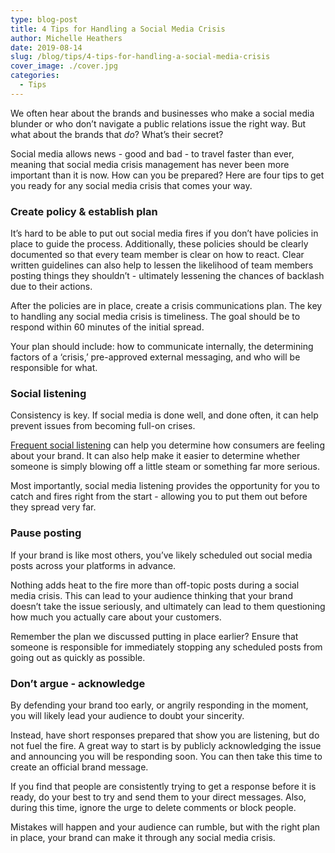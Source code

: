 ```yaml
---
type: blog-post
title: 4 Tips for Handling a Social Media Crisis
author: Michelle Heathers
date: 2019-08-14
slug: /blog/tips/4-tips-for-handling-a-social-media-crisis
cover_image: ./cover.jpg
categories:
  - Tips
---
```


We often hear about the brands and businesses who make a social media blunder or who don’t navigate a public relations issue the right way. But what about the brands that _do_? What’s their secret?

Social media allows news - good and bad - to travel faster than ever, meaning that social media crisis management has never been more important than it is now. How can you be prepared? Here are four tips to get you ready for any social media crisis that comes your way.

### Create policy & establish plan

It’s hard to be able to put out social media fires if you don’t have policies in place to guide the process. Additionally, these policies should be clearly documented so that every team member is clear on how to react. Clear written guidelines can also help to lessen the likelihood of team members posting things they shouldn’t - ultimately lessening the chances of backlash due to their actions.

After the policies are in place, create a crisis communications plan. The key to handling any social media crisis is timeliness. The goal should be to respond within 60 minutes of the initial spread.

Your plan should include: how to communicate internally, the determining factors of a ‘crisis,’ pre-approved external messaging, and who will be responsible for what.

### Social listening

Consistency is key. If social media is done well, and done often, it can help prevent issues from becoming full-on crises.

[Frequent social listening][1] can help you determine how consumers are feeling about your brand. It can also help make it easier to determine whether someone is simply blowing off a little steam or something far more serious.

Most importantly, social media listening provides the opportunity for you to catch and fires right from the start - allowing you to put them out before they spread very far.

### Pause posting

If your brand is like most others, you’ve likely scheduled out social media posts across your platforms in advance.

Nothing adds heat to the fire more than off-topic posts during a social media crisis. This can lead to your audience thinking that your brand doesn’t take the issue seriously, and ultimately can lead to them questioning how much you actually care about your customers.

Remember the plan we discussed putting in place earlier? Ensure that someone is responsible for immediately stopping any scheduled posts from going out as quickly as possible.

### Don’t argue - acknowledge

By defending your brand too early, or angrily responding in the moment, you will likely lead your audience to doubt your sincerity.

Instead, have short responses prepared that show you are listening, but do not fuel the fire. A great way to start is by publicly acknowledging the issue and announcing you will be responding soon. You can then take this time to create an official brand message.

If you find that people are consistently trying to get a response before it is ready, do your best to try and send them to your direct messages. Also, during this time, ignore the urge to delete comments or block people.

Mistakes will happen and your audience can rumble, but with the right plan in place, your brand can make it through any social media crisis.

[1]: http://localhost/brandglue/old-website/blog/tips/4-of-the-biggest-social-media-monitoring-mistakes
